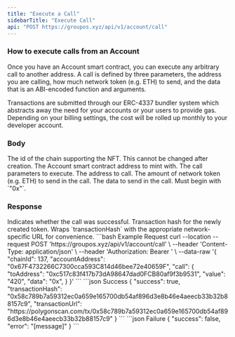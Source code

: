 ```yaml
---
title: "Execute a Call"
sidebarTitle: "Execute Call"
api: "POST https://groupos.xyz/api/v1/account/call"
---
```


### How to execute calls from an Account

Once you have an Account smart contract, you can execute any arbitrary call to another address. 
A call is defined by three parameters, the address you are calling, how much network token (e.g. ETH) to send,
and the data that is an ABI-encoded function and arguments.

Transactions are submitted through our ERC-4337 bundler system which abstracts away the need for your accounts
or your users to provide gas. Depending on your billing settings, the cost will be rolled up monthly to your 
developer account.

### Body

<ParamField body="chainId" type="number" required>
  The id of the chain supporting the NFT. This cannot be changed after creation.
</ParamField>

<ParamField body="accountAddress" type="string" required>
  The Account smart contract address to mint with.
</ParamField>

<ParamField body="call" type="Call" required>
  The call parameters to execute.
  <Expandable title="Call">
    <ParamField body="toAddress" type="string" required>
      The address to call.
    </ParamField>
    <ParamField body="value" type="string" optional default={"0"}>
      The amount of network token (e.g. ETH) to send in the call.
    </ParamField>
    <ParamField body="data" type="string" optional default={"0x"}>
      The data to send in the call. Must begin with `"0x"`.
    </ParamField>
  </Expandable>
</ParamField>


### Response

<ResponseField name="success" type="boolean">
  Indicates whether the call was successful.
</ResponseField>

<ResponseField name="transactionHash" type="string">
  Transaction hash for the newly created token.
</ResponseField>

<ResponseField name="transactionUrl" type="string">
  Wraps `transactionHash` with the appropriate network-specific URL for
  convenience.
</ResponseField>

<RequestExample>
  ```bash Example Request
  curl --location --request POST 'https://groupos.xyz/api/v1/account/call' \
  --header 'Content-Type: application/json' \
  --header 'Authorization: Bearer <token>' \
  --data-raw '{
      "chainId": 137,
      "accountAddress": "0x67F4732266C7300cca593C814d46bee72e40659F",
      "call": {
        "toAddress": "0xc517c83f417b73dA98647dad0FCB80af9f3b9531",
        "value": "420",
        "data": "0x",
      }
  }'
  ```
</RequestExample>

<ResponseExample>
  ```json Success
  {
    "success": true,
    "transactionHash": "0x58c789b7a59312ec0a659e165700db54af896d3e8b46e4aeecb33b32b88157c9",
    "transactionUrl": "https://polygonscan.com/tx/0x58c789b7a59312ec0a659e165700db54af896d3e8b46e4aeecb33b32b88157c9"
  }
  ```
  ```json Failure
  {
    "success": false,
    "error": "[message]"
  }
  ```
</ResponseExample>
